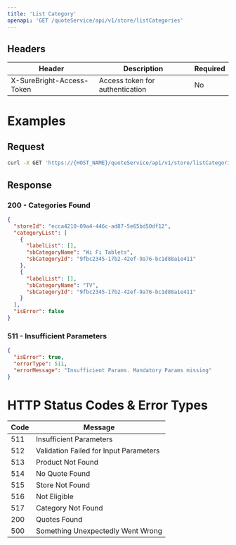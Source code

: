 ```yaml
---
title: 'List Category'
openapi: 'GET /quoteService/api/v1/store/listCategories'
---
```



## Headers

| Header | Description | Required |
|--------|-------------|----------|
| X-SureBright-Access-Token | Access token for authentication | No |





# Examples

## Request

```bash
curl -X GET 'https://{HOST_NAME}/quoteService/api/v1/store/listCategories/{storeId}?country=US&state=AL'
```

## Response

### 200 - Categories Found

```json
{
  "storeId": "ecca4210-09a4-446c-ad87-5e65bd50df12",
  "categoryList": [
    {
      "labelList": [],
      "sbCategoryName": "Wi Fi Tablets",
      "sbCategoryId": "9fbc2345-17b2-42ef-9a76-bc1d88a1e411"
    },
    {
      "labelList": [],
      "sbCategoryName": "TV",
      "sbCategoryId": "9fbc2345-17b2-42ef-9a76-bc1d88a1e411"
    }
  ],
  "isError": false
}
```

### 511 - Insufficient Parameters

```json
{
  "isError": true,
  "errorType": 511,
  "errorMessage": "Insufficient Params. Mandatory Params missing"
}
```

# HTTP Status Codes & Error Types

| Code | Message |
|------|---------|
| 511 | Insufficient Parameters |
| 512 | Validation Failed for Input Parameters |
| 513 | Product Not Found |
| 514 | No Quote Found |
| 515 | Store Not Found |
| 516 | Not Eligible |
| 517 | Category Not Found |
| 200 | Quotes Found |
| 500 | Something Unexpectedly Went Wrong |
